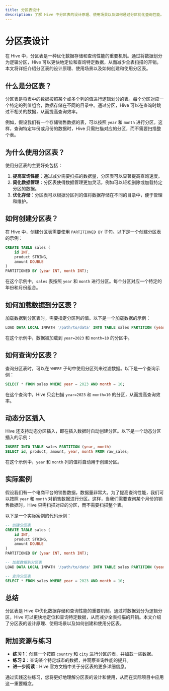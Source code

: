 ```yaml
---
title: 分区表设计
description: 了解 Hive 中分区表的设计原理、使用场景以及如何通过分区优化查询性能。
---
```


# 分区表设计

在 Hive 中，分区表是一种优化数据存储和查询性能的重要机制。通过将数据划分为逻辑分区，Hive 可以更快地定位和查询特定数据，从而减少全表扫描的开销。本文将详细介绍分区表的设计原理、使用场景以及如何创建和使用分区表。

## 什么是分区表？

分区表是将表中的数据按照某个或多个列的值进行逻辑划分的表。每个分区对应一个特定的列值组合，数据存储在不同的目录中。通过分区，Hive 可以在查询时跳过不相关的数据，从而提高查询效率。

例如，假设我们有一个存储销售数据的表，可以按照 `year` 和 `month` 进行分区。这样，查询特定年份或月份的数据时，Hive 只需扫描对应的分区，而不需要扫描整个表。

## 为什么使用分区表？

使用分区表的主要好处包括：

1. **提高查询性能**：通过减少需要扫描的数据量，分区表可以显著提高查询速度。
2. **简化数据管理**：分区表使得数据管理更加灵活，例如可以轻松删除或加载特定分区的数据。
3. **优化存储**：分区表可以根据分区列的值将数据存储在不同的目录中，便于管理和维护。

## 如何创建分区表？

在 Hive 中，创建分区表需要使用 `PARTITIONED BY` 子句。以下是一个创建分区表的示例：

```sql
CREATE TABLE sales (
    id INT,
    product STRING,
    amount DOUBLE
)
PARTITIONED BY (year INT, month INT);
```

在这个示例中，`sales` 表按照 `year` 和 `month` 进行分区。每个分区对应一个特定的年份和月份组合。

## 如何加载数据到分区表？

加载数据到分区表时，需要指定分区列的值。以下是一个加载数据的示例：

```sql
LOAD DATA LOCAL INPATH '/path/to/data' INTO TABLE sales PARTITION (year=2023, month=10);
```

在这个示例中，数据被加载到 `year=2023` 和 `month=10` 的分区中。

## 如何查询分区表？

查询分区表时，可以在 `WHERE` 子句中使用分区列来过滤数据。以下是一个查询示例：

```sql
SELECT * FROM sales WHERE year = 2023 AND month = 10;
```

在这个查询中，Hive 只会扫描 `year=2023` 和 `month=10` 的分区，从而提高查询效率。

## 动态分区插入

Hive 还支持动态分区插入，即在插入数据时自动创建分区。以下是一个动态分区插入的示例：

```sql
INSERT INTO TABLE sales PARTITION (year, month)
SELECT id, product, amount, year, month FROM raw_sales;
```

在这个示例中，`year` 和 `month` 列的值将自动用于创建分区。

## 实际案例

假设我们有一个电商平台的销售数据，数据量非常大。为了提高查询性能，我们可以按照 `year` 和 `month` 对销售数据进行分区。这样，当我们需要查询某个月份的销售数据时，Hive 只需扫描对应的分区，而不需要扫描整个表。

以下是一个实际案例的代码示例：

```sql
-- 创建分区表
CREATE TABLE sales (
    id INT,
    product STRING,
    amount DOUBLE
)
PARTITIONED BY (year INT, month INT);

-- 加载数据到分区表
LOAD DATA LOCAL INPATH '/path/to/data' INTO TABLE sales PARTITION (year=2023, month=10);

-- 查询分区表
SELECT * FROM sales WHERE year = 2023 AND month = 10;
```

## 总结

分区表是 Hive 中优化数据存储和查询性能的重要机制。通过将数据划分为逻辑分区，Hive 可以更快地定位和查询特定数据，从而减少全表扫描的开销。本文介绍了分区表的设计原理、使用场景以及如何创建和使用分区表。

## 附加资源与练习

- **练习 1**：创建一个按照 `country` 和 `city` 进行分区的表，并加载一些数据。
- **练习 2**：查询某个特定城市的数据，并观察查询性能的提升。
- **进一步阅读**：Hive 官方文档中关于分区表的更多详细信息。

通过实践这些练习，您将更好地理解分区表的设计和使用，从而在实际项目中应用这一重要概念。